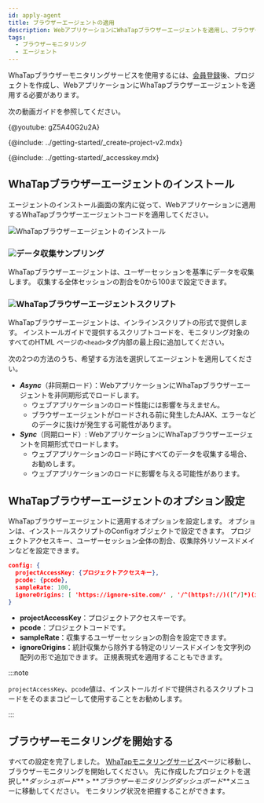```yaml
---
id: apply-agent
title: ブラウザーエージェントの適用
description: WebアプリケーションにWhaTapブラウザーエージェントを適用し、ブラウザーのモニタリングを開始してください。
tags:
  - ブラウザーモニタリング
  - エージェント
---
```



WhaTapブラウザーモニタリングサービスを使用するには、[会員登録](https://www.whatap.io/ko/signup/)後、プロジェクトを作成し、WebアプリケーションにWhaTapブラウザーエージェントを適用する必要があります。

次の動画ガイドを参照してください。

{@youtube: gZ5A40G2u2A}

{@include: ../getting-started/_create-project-v2.mdx}    

{@include: ../getting-started/_accesskey.mdx}

## WhaTapブラウザーエージェントのインストール

エージェントのインストール画面の案内に従って、Webアプリケーションに適用するWhaTapブラウザーエージェントコードを適用してください。

![WhaTapブラウザーエージェントのインストール](/img/rum-apply-agent.png)

### ![](/img/number-01.png)データ収集サンプリング

WhaTapブラウザーエージェントは、ユーザーセッションを基準にデータを収集します。 収集する全体セッションの割合を0から100まで設定できます。

### ![](/img/number-02.png)WhaTapブラウザーエージェントスクリプト

WhaTapブラウザーエージェントは、インラインスクリプトの形式で提供します。 インストールガイドで提供するスクリプトコードを、モニタリング対象のすべてのHTML ページの`<head>`タグ内部の最上段に追加してください。

次の2つの方法のうち、希望する方法を選択してエージェントを適用してください。

-   **_Async_**（非同期ロード）：WebアプリケーションにWhaTapブラウザーエージェントを非同期形式でロードします。 
    -   ウェブアプリケーションのロード性能には影響を与えません。 
    -   ブラウザーエージェントがロードされる前に発生したAJAX、エラーなどのデータに抜けが発生する可能性があります。
-   **_Sync_**（同期ロード）: WebアプリケーションにWhaTapブラウザーエージェントを同期形式でロードします。
    -   ウェブアプリケーションのロード時にすべてのデータを収集する場合、お勧めします。 
    -   ウェブアプリケーションのロードに影響を与える可能性があります。

## WhaTapブラウザーエージェントのオプション設定

WhaTapブラウザーエージェントに適用するオプションを設定します。 オプションは、インストールスクリプトのConfigオブジェクトで設定できます。 プロジェクトアクセスキー、ユーザーセッション全体の割合、収集除外リソースドメインなどを設定できます。

```json title='config example' showLineNumbers
config: {
  projectAccessKey: {プロジェクトアクセスキー},
  pcode: {pcode},
  sampleRate: 100,
  ignoreOrigins: [ 'https://ignore-site.com/' , '/^(https?://)([^/]*)(ignore-site.io)(/)(.*)/i' ],
}
```

-   **projectAccessKey**：プロジェクトアクセスキーです。
-   **pcode**：プロジェクトコードです。
-   **sampleRate**：収集するユーザーセッションの割合を設定できます。
-   **ignoreOrigins**：統計収集から除外する特定のリソースドメインを文字列の配列の形で追加できます。 正規表現式を適用することもできます。

:::note

`projectAccessKey`、`pcode`値は、インストールガイドで提供されるスクリプトコードをそのままコピーして使用することをお勧めします。

:::

## ブラウザーモニタリングを開始する

すべての設定を完了しました。 [WhaTapモニタリングサービス](https://service.whatap.io)ページに移動し、ブラウザーモニタリングを開始してください。 先に作成したプロジェクトを選択し**_ダッシュボード_** > **_ブラウザーモニタリングダッシュボード_**メニューに移動してください。 モニタリング状況を把握することができます。
